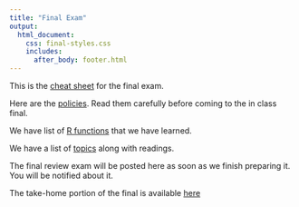 ```yaml
---
title: "Final Exam"
output: 
  html_document:
    css: final-styles.css 
    includes:
      after_body: footer.html
---
```


This is the [cheat sheet](cheatsheet.pdf) for the final exam.

Here are the [policies](policies.pdf). Read them carefully before coming to the in class final.

We have list of [R functions](https://docs.google.com/document/d/1fz1kIeCgRTXfJWT68u9RgX8-fSyC12mGx8OEcNitNm8/edit?usp=sharing) that we have learned.

We have a list of [topics](https://docs.google.com/spreadsheets/d/11iE0fJAD_nG5_sa04kcpMZSZvUkKhvemgGvD_-q0w_s/edit?usp=sharing) along with readings. 

The final review exam will be posted here as soon as we finish preparing it. You will be notified about it. 

The take-home portion of the final is available [here](take-home.html)


<br>
<br>
<br>
